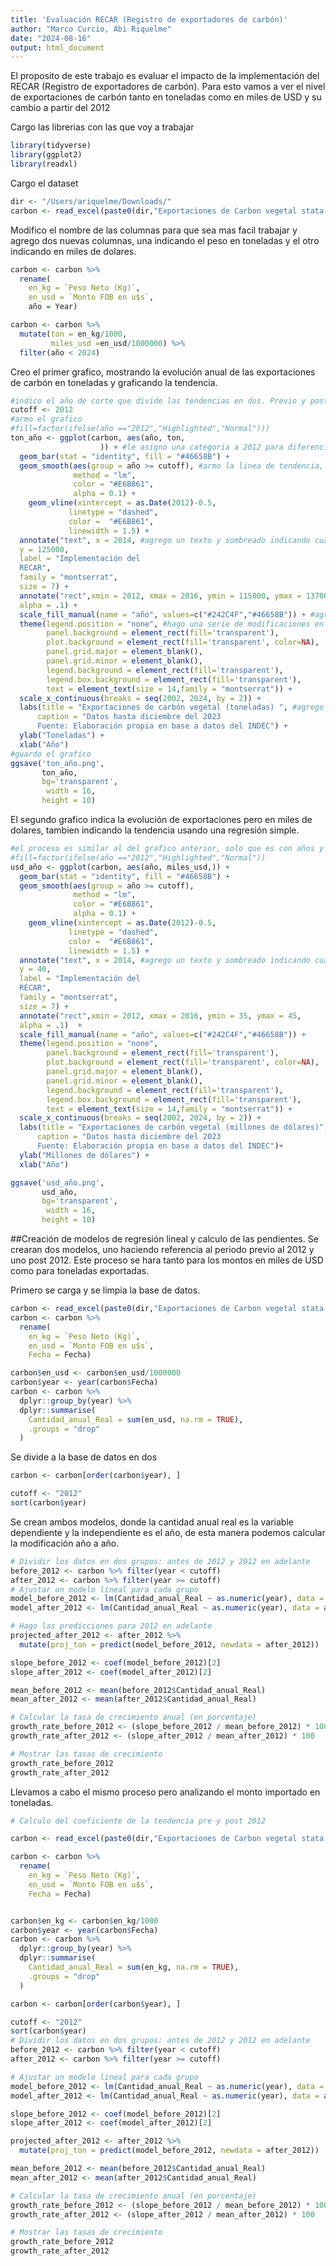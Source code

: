 ```yaml
---
title: 'Evaluación RECAR (Registro de exportadores de carbón)'
author: "Marco Curcio, Abi Riquelme"
date: "2024-08-16"
output: html_document
---
```

El proposito de este trabajo es evaluar el impacto de la implementación del RECAR (Registro de exportadores de carbón). Para esto vamos a ver el nivel de exportaciones de carbón tanto en toneladas como en miles de USD y su cambio a partir del 2012

Cargo las librerias con las que voy a trabajar
```r
library(tidyverse)
library(ggplot2)
library(readxl)
```
Cargo el dataset
```r

dir <- "/Users/ariquelme/Downloads/"
carbon <- read_excel(paste0(dir,"Exportaciones de Carbon vegetal stata.xlsx"), sheet = "Datos Anuales")

```
Modifico el nombre de las columnas para que sea mas facil trabajar y agrego dos nuevas columnas, una indicando el peso en toneladas y el otro indicando en miles de dolares.
```r


carbon <- carbon %>% 
  rename(
    en_kg = `Peso Neto (Kg)`,
    en_usd = `Monto FOB en u$s`,
    año = Year)

carbon <- carbon %>%
  mutate(ton = en_kg/1000,
         miles_usd =en_usd/1000000) %>%
  filter(año < 2024)

```
Creo el primer grafico, mostrando la evolución anual de las exportaciones de carbón en toneladas y graficando la tendencia.
```r
#indico el año de corte que divide las tendencias en dos. Previo y posterior a la implementación del RECAR
cutoff <- 2012
#armo el grafico
#fill=factor(ifelse(año =="2012","Highlighted","Normal")))
ton_año <- ggplot(carbon, aes(año, ton,
                    )) + #le asigno una categoria a 2012 para diferenciarlo del resto de los años y poder colorearlo posteriormente
  geom_bar(stat = "identity", fill = "#46658B") +
  geom_smooth(aes(group = año >= cutoff), #armo la linea de tendencia, utilizando una regresión lineal simple 
              method = "lm",
              color = "#E6B861",
              alpha = 0.1) +
    geom_vline(xintercept = as.Date(2012)-0.5,
             linetype = "dashed",
             color =  "#E6B861",
             linewidth = 1.5) +
  annotate("text", x = 2014, #agrego un texto y sombreado indicando cuando se implemento el RECAR
  y = 125000, 
  label = "Implementación del 
  RECAR",
  family = "montserrat",
  size = 7) +
  annotate("rect",xmin = 2012, xmax = 2016, ymin = 115000, ymax = 137000,
  alpha = .1) +
  scale_fill_manual(name = "año", values=c("#242C4F","#46658B")) + #agrego los colores
  theme(legend.position = "none", #hago una serie de modificaciones en el tema para que pueda ser exportado como un .PNG transparente
        panel.background = element_rect(fill='transparent'), 
        plot.background = element_rect(fill='transparent', color=NA), 
        panel.grid.major = element_blank(), 
        panel.grid.minor = element_blank(), 
        legend.background = element_rect(fill='transparent'),
        legend.box.background = element_rect(fill='transparent'),
        text = element_text(size = 14,family = "montserrat")) + 
  scale_x_continuous(breaks = seq(2002, 2024, by = 2)) + 
  labs(title = "Exportaciones de carbón vegetal (toneladas) ", #agrego el titulo
      caption = "Datos hasta diciembre del 2023
      Fuente: Elaboración propia en base a datos del INDEC") +
  ylab("Toneladas") +
  xlab("Año")
#guardo el grafico
ggsave('ton_año.png',
       ton_año,
       bg='transparent',
        width = 16, 
       height = 10)
```
El segundo grafico indica la evolución de exportaciones pero en miles de dolares, tambien indicando la tendencia usando una regresión simple.
```r
#el proceso es similar al del grafico anterior, solo que es con años y miles de dolares
#fill=factor(ifelse(año =="2012","Highlighted","Normal"))
usd_año <- ggplot(carbon, aes(año, miles_usd,)) +
  geom_bar(stat = "identity", fill = "#46658B") +
  geom_smooth(aes(group = año >= cutoff),
              method = "lm",
              color = "#E6B861",
              alpha = 0.1) +
    geom_vline(xintercept = as.Date(2012)-0.5,
             linetype = "dashed",
             color =  "#E6B861",
             linewidth = 1.5) +
  annotate("text", x = 2014, #agrego un texto y sombreado indicando cuando se implemento el RECAR
  y = 40, 
  label = "Implementación del 
  RECAR",
  family = "montserrat",
  size = 7) +
  annotate("rect",xmin = 2012, xmax = 2016, ymin = 35, ymax = 45,
  alpha = .1)  +
  scale_fill_manual(name = "año", values=c("#242C4F","#46658B")) +
  theme(legend.position = "none",
        panel.background = element_rect(fill='transparent'), 
        plot.background = element_rect(fill='transparent', color=NA), 
        panel.grid.major = element_blank(), 
        panel.grid.minor = element_blank(), 
        legend.background = element_rect(fill='transparent'),
        legend.box.background = element_rect(fill='transparent'),
        text = element_text(size = 14,family = "montserrat")) + 
  scale_x_continuous(breaks = seq(2002, 2024, by = 2)) +
  labs(title = "Exportaciones de carbón vegetal (millones de dólares)",
      caption = "Datos hasta diciembre del 2023
      Fuente: Elaboración propia en base a datos del INDEC")+
  ylab("Millones de dólares") +
  xlab("Año")

ggsave('usd_año.png',
       usd_año,
       bg='transparent',
        width = 16, 
       height = 10) 
```
##Creación de modelos de regresión lineal y calculo de las pendientes.
Se crearan dos modelos, uno haciendo referencia al periodo previo al 2012 y uno post 2012. Este proceso se hara tanto para los montos en miles de USD como para toneladas exportadas.

Primero se carga y se limpia la base de datos.
```r

carbon <- read_excel(paste0(dir,"Exportaciones de Carbon vegetal stata.xlsx"), sheet = "Datos Mensuales")
carbon <- carbon %>% 
  rename(
    en_kg = `Peso Neto (Kg)`,
    en_usd = `Monto FOB en u$s`,
    Fecha = Fecha)

carbon$en_usd <- carbon$en_usd/1000000
carbon$year <- year(carbon$Fecha)
carbon <- carbon %>%
  dplyr::group_by(year) %>%
  dplyr::summarise(
    Cantidad_anual_Real = sum(en_usd, na.rm = TRUE),
    .groups = "drop"
  )
```
Se divide a la base de datos en dos
```r
carbon <- carbon[order(carbon$year), ]

cutoff <- "2012"
sort(carbon$year)
```
Se crean ambos modelos, donde la cantidad anual real es la variable dependiente y la independiente es el año, de esta manera podemos calcular la modificación año a año.
```r
# Dividir los datos en dos grupos: antes de 2012 y 2012 en adelante
before_2012 <- carbon %>% filter(year < cutoff)
after_2012 <- carbon %>% filter(year >= cutoff)
# Ajustar un modelo lineal para cada grupo
model_before_2012 <- lm(Cantidad_anual_Real ~ as.numeric(year), data = before_2012)
model_after_2012 <- lm(Cantidad_anual_Real ~ as.numeric(year), data = after_2012)

# Hago las predicciones para 2012 en adelante
projected_after_2012 <- after_2012 %>% 
  mutate(proj_ton = predict(model_before_2012, newdata = after_2012))

slope_before_2012 <- coef(model_before_2012)[2]
slope_after_2012 <- coef(model_after_2012)[2]

mean_before_2012 <- mean(before_2012$Cantidad_anual_Real)
mean_after_2012 <- mean(after_2012$Cantidad_anual_Real)

# Calcular la tasa de crecimiento anual (en porcentaje)
growth_rate_before_2012 <- (slope_before_2012 / mean_before_2012) * 100
growth_rate_after_2012 <- (slope_after_2012 / mean_after_2012) * 100

# Mostrar las tasas de crecimiento
growth_rate_before_2012
growth_rate_after_2012
```
Llevamos a cabo el mismo proceso pero analizando el monto importado en toneladas.
```r
# Calculo del coeficiente de la tendencia pre y post 2012 

carbon <- read_excel(paste0(dir,"Exportaciones de Carbon vegetal stata.xlsx"), sheet = "Datos Mensuales")

carbon <- carbon %>% 
  rename(
    en_kg = `Peso Neto (Kg)`,
    en_usd = `Monto FOB en u$s`,
    Fecha = Fecha)


carbon$en_kg <- carbon$en_kg/1000
carbon$year <- year(carbon$Fecha)
carbon <- carbon %>%
  dplyr::group_by(year) %>%
  dplyr::summarise(
    Cantidad_anual_Real = sum(en_kg, na.rm = TRUE),
    .groups = "drop"
  )
```

```r
carbon <- carbon[order(carbon$year), ]

cutoff <- "2012"
sort(carbon$year)
# Dividir los datos en dos grupos: antes de 2012 y 2012 en adelante
before_2012 <- carbon %>% filter(year < cutoff)
after_2012 <- carbon %>% filter(year >= cutoff)

# Ajustar un modelo lineal para cada grupo
model_before_2012 <- lm(Cantidad_anual_Real ~ as.numeric(year), data = before_2012)
model_after_2012 <- lm(Cantidad_anual_Real ~ as.numeric(year), data = after_2012)

slope_before_2012 <- coef(model_before_2012)[2]
slope_after_2012 <- coef(model_after_2012)[2]

projected_after_2012 <- after_2012 %>% 
  mutate(proj_ton = predict(model_before_2012, newdata = after_2012))

mean_before_2012 <- mean(before_2012$Cantidad_anual_Real)
mean_after_2012 <- mean(after_2012$Cantidad_anual_Real)

# Calcular la tasa de crecimiento anual (en porcentaje)
growth_rate_before_2012 <- (slope_before_2012 / mean_before_2012) * 100
growth_rate_after_2012 <- (slope_after_2012 / mean_after_2012) * 100

# Mostrar las tasas de crecimiento
growth_rate_before_2012
growth_rate_after_2012
```

